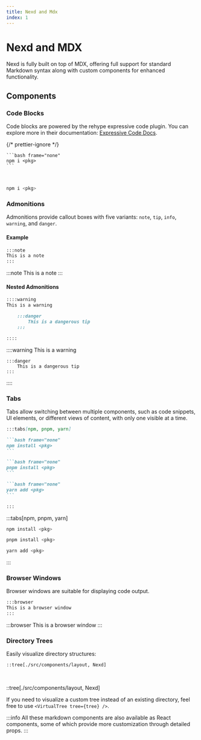 ```yaml
---
title: Nexd and Mdx
index: 1
---
```


# Nexd and MDX

Nexd is fully built on top of MDX, offering full support for standard Markdown syntax along with custom components for enhanced functionality.

## Components

### Code Blocks

Code blocks are powered by the rehype expressive code plugin. You can explore more in their documentation: [Expressive Code Docs](https://expressive-code.com/installation/).

{/* prettier-ignore */}
````tsx
```bash frame="none"
npm i <pkg>
```
````

<br />

```bash frame="none"
npm i <pkg>
```

### Admonitions

Admonitions provide callout boxes with five variants: `note`, `tip`, `info`, `warning`, and `danger`.

#### Example

```markdown
:::note
This is a note
:::
```

:::note
This is a note
:::

#### Nested Admonitions

```markdown
::::warning
This is a warning

    :::danger
        This is a dangerous tip
    :::

::::
```

::::warning
This is a warning

    :::danger
        This is a dangerous tip
    :::

::::

### Tabs

Tabs allow switching between multiple components, such as code snippets, UI elements, or different views of content, with only one visible at a time.

````markdown
:::tabs[npm, pnpm, yarn]

```bash frame="none"
npm install <pkg>
```

```bash frame="none"
pnpm install <pkg>
```

```bash frame="none"
yarn add <pkg>
```

:::
````

:::tabs[npm, pnpm, yarn]

```bash frame="none"
npm install <pkg>
```

```bash frame="none"
pnpm install <pkg>
```

```bash frame="none"
yarn add <pkg>
```

:::

### Browser Windows

Browser windows are suitable for displaying code output.

```markdown
:::browser
This is a browser window
:::
```

:::browser
This is a browser window
:::

### Directory Trees

Easily visualize directory structures:

```
::tree[./src/components/layout, Nexd]
```

<br />

::tree[./src/components/layout, Nexd]

If you need to visualize a custom tree instead of an existing directory, feel free to use `<VirtualTree tree={tree} />`.

:::info
All these markdown components are also available as React components, some of which provide more customization through detailed props.
:::
